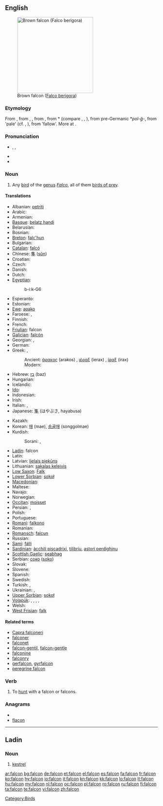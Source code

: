 {{also|falcón}}
==English==
[[Image:Brown-Falcon,-Vic,-3.1.2008.jpg|thumb|right|250px|Brown falcon ([[Falco berigora]])]]

===Etymology===
From {{etyl|enm}}, from {{etyl|xno}} {{term|falcon|lang=xno}}, {{term|falcun|lang=xno}}, from {{etyl|LL.}} {{term|falco|falcō|lang=la}}, from {{etyl|gmw}} *{{term||falkōn|lang=gmw}} (compare {{etyl|ang|-}} {{term|fealca|lang=ang}}, {{etyl|nl|-}} {{term|valk|lang=nl}}, {{etyl|de|-}} {{term|Falke|lang=de}}), from pre-Germanic *''pol-ĝ''-, from {{proto|Indo-European|pol-k̑-|lang=en}} 'pale' (cf. {{etyl|lt|-}} {{term|pálšas|lang=lt}}, {{etyl|lv|-}} {{term|pàlss|lang=lv}}), from {{proto|Indo-European|title=|pel-}} 'fallow'. More at {{l|en|fallow}}.

===Pronunciation===
* {{enPR|fôʹkən|fôlʹkən|fălʹkən}}, {{IPA|[ˈfɔːkən]|[ˈfɔːlkən]|[ˈfælkən]}}, {{SAMPA|["fO:k@n]|["fO:lk@n]|["f{lk@n]}}
* {{audio|en-us-falcon.ogg|Audio (US)}}
* {{rhymes|ɔːkən}}

===Noun===
{{wikipedia}}
{{en-noun}}

# Any [[bird]] of the [[genus]] ''[[Falco]]'', all of them [[bird of prey|birds of prey]].

====Translations====
{{trans-top|bird of the genus Falco}}
* Albanian: [[petriti]] {{g|sq}}
* Arabic: {{t+|ar|صقر}}
* Armenian: {{t+|hy|բազե|tr=baze}}
* [[Basque]]: [[belatz handi]]
* Belarusian: {{t-|be|сапсан|m|xs=Belarusian}}
* Bosnian: {{t-|bs|sokol|m}}
* [[Breton]]: [[falc'hun]]
* Bulgarian: {{t+|bg|сокол|m}}
* [[Catalan]]: [[falcó]] {{m}}
* Chinese: [[隼]] ([[sǔn]])
* Croatian: {{t-|hr|sokol|m}}
* Czech: {{t-|cs|sokol|m}}
* Danish: {{t-|da|falk|c}}
* Dutch: {{t+|nl|valk|m}}
* [[Egyptian]]: {{tø|egy|bỉk|alt=bk|sc=Egyp}}
*: <hiero>b-i:k-G6</hiero>
* Esperanto: {{t-|eo|falko|xs=Esperanto}}
* Estonian: {{t+|et|pistrik}}
* [[Ewe]]: [[aʋako]]
* Faroese: {{t|fo|falkur|m}}, {{t|fo|smyril|m}}
* Finnish: {{t-|fi|jalohaukka}}
* French: {{t+|fr|faucon|m}}
* [[Friulian]]: falcon {{m}}
* [[Galician]]: [[falcón]] {{m}}
* Georgian: {{tø|ka|შავარდენი|tr=šavardeni|sc=Geor}},  {{t-|ka|ბაზი|tr=bazi|sc=Geor|xs=Georgian}}
* German: {{t+|de|Falke|m}}
* Greek: ,
*: Ancient: [[άρακος]] (arakos) {{m}}, [[ιέραξ]] (ierax) {{m}}, [[ίραξ]] (irax) {{m}}
*: Modern: {{t+|el|γεράκι|n|tr=geraki}}
* Hebrew: [[בז]] (baz) {{m}}
* Hungarian: {{t+|hu|sólyom}}
* Icelandic: {{t+|is|fálki|m}}
* [[Ido]]: {{t+|io|falkono|xs=Ido}}
* Indonesian: {{t|id|alap-alap|xs=Indonesian}}
* Irish: {{t-|ga|fabhcún|m|xs=Irish}}
* Italian: {{t+|it|falco|m}}, {{t-|it|falcone|m}}
* Japanese: [[隼]] (はやぶさ, hayabusa)
{{trans-mid}}
* Kazakh: {{t|kk|сұңқар|tr=suñqar|sc=Cyrl|xs=Kazakh}}
* Korean: [[매]] (mae), [[송골매]] (songgolmae)
* Kurdish:
*: Sorani: {{t-|ku|شاهین|tr=shahín|sc=ku-Arab}}, {{t-|ku|باز|tr=baz|sc=ku-Arab}}
* [[Ladin]]: falcon {{m}}
* Latin: {{t-|la|falco|m|alt=falcō}}
* Latvian: [[lielais piekūns]] {{g|Latvian}}
* Lithuanian: [[sakalas keleivis]] {{g|Lithuanian}}
* [[Low Saxon]]: [[Falk]] {{m}}
* [[Lower Sorbian]]: [[sokoł]] {{m}}
* [[Macedonian]]: {{t-|mk|сокол|m|tr=sókol}}
* Maltese: {{t-|mt|bies|m|xs=Maltese}}
* Navajo: {{tø|nv|giní}}
* Norwegian: {{t-|no|falk|m}}
* [[Occitan]]: [[moisset]] {{m}}
* Persian: {{t+|fa|شاهین|tr=šāhīn|xs=Persian}},  {{t+|fa|باز|tr=bâz|xs=Persian}}
* Polish: {{t+|pl|sokół|m}}
* Portuguese: {{t+|pt|falcão|m}}
* [[Romani]]: [[falkono]] {{m}}
* Romanian: {{t+|ro|şoim|m}}
* [[Romansch]]: [[falcun]] {{m}}
* Russian: {{t+|ru|сокол|m|tr=sókol}}
* [[Sami]]: [[fálli]]
* [[Sardinian]]: [[àcchili piscadrixi]], [[tilibriu]], [[astori perdighinu]] {{m}}
* [[Scottish Gaelic]]: [[seabhag]] {{f}}
* Serbian: [[соко]] ([[soko]]) {{m}}
* Slovak: {{t-|sk|sokol|m}}
* Slovene: {{t+|sl|sokol|m}}
* Spanish: {{t+|es|halcón|m}}
* Swedish: {{t+|sv|falk|c}}
* Turkish: {{t+|tr|doğan}}, {{t-|tr|gökdoğan}}
* Ukrainian: {{t-|uk|сокіл|m|tr=sokil|xs=Ukrainian}}, {{t-|uk|сапсан|m|tr=sapsan|xs=Ukrainian}}
* [[Upper Sorbian]]: [[sokoł]] {{m}}
* [[Volapük]]: {{qualifier|male or female}} {{t|vo|falok}}, {{qualifier|male}} {{t|vo|hifalok}}, {{qualifier|female}} {{t|vo|jifalok}}, {{qualifier|offspring, young}} {{t|vo|falokül}}, {{qualifier|obsolete}} {{t|vo|faon}}
* Welsh: {{t|cy|hebog|m|xs=Welsh}}
* [[West Frisian]]: [[falk]] {{m}}
{{trans-bottom}}

====Related terms====
* [[Capra falconeri]]
* [[falconer]]
* [[falconet]]
* [[falcon-gentil]], [[falcon-gentle]]
* [[falconine]]
* [[falconry]]
* [[gerfalcon]], [[gyrfalcon]]
* [[peregrine falcon]]

===Verb===
{{en-verb}}

# To [[hunt]] with a falcon or falcons.

===Anagrams===
* {{alphagram|acflno}}
* [[flacon#English|flacon]]

[[Category:Birds]]

----

==Ladin==

===Noun===
{{infl|lld|noun|g=m}}

# [[kestrel]]

[[ar:falcon]]
[[bg:falcon]]
[[de:falcon]]
[[et:falcon]]
[[el:falcon]]
[[es:falcon]]
[[fa:falcon]]
[[fr:falcon]]
[[ko:falcon]]
[[hy:falcon]]
[[io:falcon]]
[[it:falcon]]
[[kn:falcon]]
[[kk:falcon]]
[[lo:falcon]]
[[lt:falcon]]
[[hu:falcon]]
[[my:falcon]]
[[nl:falcon]]
[[oc:falcon]]
[[pl:falcon]]
[[ro:falcon]]
[[ru:falcon]]
[[fi:falcon]]
[[ta:falcon]]
[[te:falcon]]
[[vi:falcon]]
[[zh:falcon]]